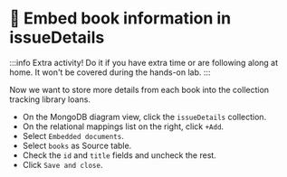 
# 🦸 Embed book information in issueDetails

:::info
Extra activity! Do it if you have extra time or are following along at home. It won't be covered during the hands-on lab.
:::

Now we want to store more details from each book into the collection tracking library loans.

- On the MongoDB diagram view, click the `issueDetails` collection.
- On the relational mappings list on the right, click `+Add`.
- Select `Embedded documents`.
- Select `books` as Source table.
- Check the `id` and `title` fields and uncheck the rest.
- Click `Save and close`.

<Screenshot url="http://127.0.0.1:8278" src="img/170-image-001.png" alt="Screenshot of the connect modal" />

